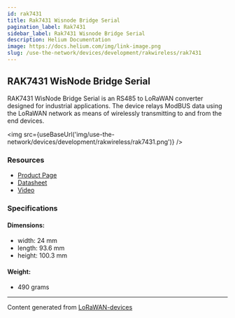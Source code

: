 ```yaml
---
id: rak7431
title: Rak7431 Wisnode Bridge Serial
pagination_label: Rak7431
sidebar_label: Rak7431 Wisnode Bridge Serial
description: Helium Documentation
image: https://docs.helium.com/img/link-image.png
slug: /use-the-network/devices/development/rakwireless/rak7431
---
```



## RAK7431 WisNode Bridge Serial

RAK7431 WisNode Bridge Serial is an RS485 to LoRaWAN converter designed for industrial applications.
The device relays ModBUS data using the LoRaWAN network as means of wirelessly transmitting to and
from the end devices.

<img src={useBaseUrl('img/use-the-network/devices/development/rakwireless/rak7431.png')} />

### Resources

- [Product Page](https://docs.rakwireless.com/Product-Categories/WisNode/RAK7431/)
- [Datasheet](https://docs.rakwireless.com/Product-Categories/WisNode/RAK7431/Datasheet/)
- [Video](https://www.youtube.com/watch?v=XVRR7Akyy8M)

### Specifications

#### Dimensions:

- width: 24 mm
- length: 93.6 mm
- height: 100.3 mm

#### Weight:

- 490 grams

---

Content generated from [LoRaWAN-devices](https://github.com/TheThingsNetwork/lorawan-devices)
